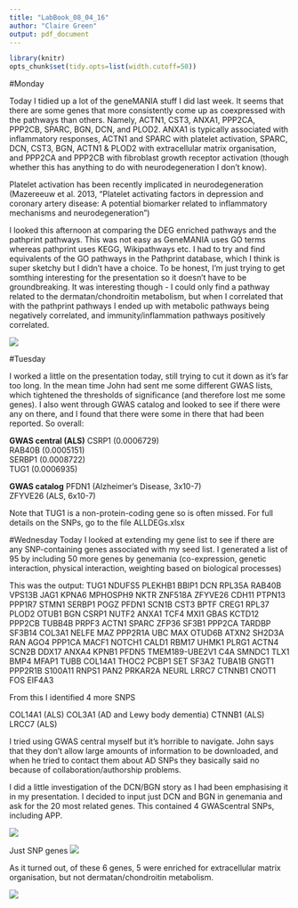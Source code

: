 ```yaml
---
title: "LabBook_08_04_16"
author: "Claire Green"
output: pdf_document
---
```


```r
library(knitr)
opts_chunk$set(tidy.opts=list(width.cutoff=50))
```

#Monday

Today I tidied up a lot of the geneMANIA stuff I did last week. It seems that there are some genes that more consistently come up as coexpressed with the pathways than others. Namely, ACTN1, CST3, ANXA1, PPP2CA, PPP2CB, SPARC, BGN, DCN, and PLOD2. ANXA1 is typically associated with inflammatory responses, ACTN1 and SPARC with platelet activation, SPARC, DCN, CST3, BGN, ACTN1 & PLOD2 with extracellular matrix organisation, and PPP2CA and PPP2CB with fibroblast growth receptor activation (though whether this has anything to do with neurodegeneration I don't know).

Platelet activation has been recently implicated in neurodegeneration (Mazereeuw et al. 2013, "Platelet activating factors in depression and coronary artery disease: A potential biomarker related to inflammatory mechanisms and neurodegeneration")

I looked this afternoon at comparing the DEG enriched pathways and the pathprint pathways. This was not easy as GeneMANIA uses GO terms whereas pathprint uses KEGG, Wikipathways etc. I had to try and find equivalents of the GO pathways in the Pathprint database, which I think is super sketchy but I didn't have a choice. To be honest, I'm just trying to get somthing interesting for the presentation so it doesn't have to be groundbreaking. It was interesting though - I could only find a pathway related to the dermatan/chondroitin metabolism, but when I correlated that with the pathprint pathways I ended up with metabolic pathways being negatively correlated, and immunity/inflammation pathways positively correlated. 

![](/Users/clairegreen/Documents/PhD/TDP-43/TDP-43_Code/Results/dermatan:chondroitinmetabolism.png)


\newpage

#Tuesday

I worked a little on the presentation today, still trying to cut it down as it's far too long. In the mean time John had sent me some different GWAS lists, which tightened the thresholds of significance (and therefore lost me some genes). I also went through GWAS catalog and looked to see if there were any on there, and I found that there were some in there that had been reported. So overall:

**GWAS central (ALS)**
CSRP1 (0.0006729)   
RAB40B (0.0005151)   
SERBP1 (0.0008722)   
TUG1 (0.0006935)   

**GWAS catalog**
PFDN1 (Alzheimer's Disease, 3x10-7)   
ZFYVE26 (ALS, 6x10-7)   

Note that TUG1 is a non-protein-coding gene so is often missed. For full details on the SNPs, go to the file ALLDEGs.xlsx

#Wednesday
Today I looked at extending my gene list to see if there are any SNP-containing genes associated with my seed list. I generated a list of 95 by including 50 more genes by genemania (co-expression, genetic interaction, physical interaction, weighting based on biological processes)

This was the output:
TUG1
NDUFS5
PLEKHB1
BBIP1
DCN
RPL35A
RAB40B
VPS13B
JAG1
KPNA6
MPHOSPH9
NKTR
ZNF518A
ZFYVE26
CDH11
PTPN13
PPP1R7
STMN1
SERBP1
POGZ
PFDN1
SCN1B
CST3
BPTF
CREG1
RPL37
PLOD2
OTUB1
BGN
CSRP1
NUTF2
ANXA1
TCF4
MXI1
GBAS
KCTD12
PPP2CB
TUBB4B
PRPF3
ACTN1
SPARC
ZFP36
SF3B1
PPP2CA
TARDBP
SF3B14
COL3A1
NELFE
MAZ
PPP2R1A
UBC
MAX
OTUD6B
ATXN2
SH2D3A
RAN
AGO4
PPP1CA
MACF1
NOTCH1
CALD1
RBM17
UHMK1
PLRG1
ACTN4
SCN2B
DDX17
ANXA4
KPNB1
PFDN5
TMEM189-UBE2V1
C4A
SMNDC1
TLX1
BMP4
MFAP1
TUBB
COL14A1
THOC2
PCBP1
SET
SF3A2
TUBA1B
GNGT1
PPP2R1B
S100A11
RNPS1
PAN2
PRKAR2A
NEURL
LRRC7
CTNNB1
CNOT1
FOS
EIF4A3

From this I identified 4 more SNPS

COL14A1 (ALS)
COL3A1 (AD and Lewy body dementia)
CTNNB1 (ALS)
LRCC7 (ALS)

I tried using GWAS central myself but it's horrible to navigate. John says that they don't allow large amounts of information to be downloaded, and when he tried to contact them about AD SNPs they basically said no because of collaboration/authorship problems.

I did a little investigation of the DCN/BGN story as I had been emphasising it in my presentation. I decided to input just DCN and BGN in genemania and ask for the 20 most related genes. This contained 4 GWAScentral SNPs, including APP. 

![](/Users/clairegreen/Documents/PhD/TDP-43/TDP-43_Data/GWAS/Screen Shot 2016-04-06 at 13.33.39.png)

Just SNP genes
![](/Users/clairegreen/Documents/PhD/TDP-43/TDP-43_Data/GWAS/Screen Shot 2016-04-06 at 14.06.37.png)

As it turned out, of these 6 genes, 5 were enriched for extracellular matrix organisation, but not dermatan/chondroitin metabolism.

![](/Users/clairegreen/Documents/PhD/TDP-43/TDP-43_Data/GWAS/Screen Shot 2016-04-06 at 14.06.43.png)


